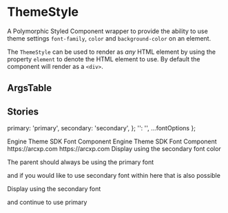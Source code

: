 

<Meta title="Elements/ThemeStyle" component={ThemeStyle} />

# ThemeStyle

A Polymorphic Styled Component wrapper to provide the ability to use theme
settings `font-family`, `color` and `background-color` on an element.

The `ThemeStyle` can be used to render as *any* HTML element by using the
property `element` to denote the HTML element to use. By default the component
will render as a `<div>`.


## ArgsTable

<ArgsTable of={ThemeStyle} />


## Stories

  primary: 'primary',
  secondary: 'secondary',
};
  '': '',
  ...fontOptions
};

<Canvas>
  <Story name="Heading">
    <ThemeStyle
      element={text("as", "h1")}
      font={select('Font', fontOptions, 'primary')}
      color={select('Color', colorOptions, '')}
      bgColor={select('Background Color', colorOptions, '')}
    >
      Engine Theme SDK Font Component
    </ThemeStyle>
  </Story>
</Canvas>

<Canvas>
  <Story name="Heading - Secondary">
    <ThemeStyle
      element={text("as", "h1")}
      font={select('Font', fontOptions, 'secondary')}
      color={select('Color', colorOptions, '')}
    >
      Engine Theme SDK Font Component
    </ThemeStyle>
  </Story>
</Canvas>

<Canvas>
  <Story name="Link">
    <ThemeStyle
      element={text("as", "a")}
      href={text("href", "https://arcxp.com")}
    >
      https://arcxp.com
    </ThemeStyle>
  </Story>
</Canvas>

<Canvas>
  <Story name="Link - Secondary Font">
    <ThemeStyle
      element={text("as", "a")}
      href={text("href", "https://arcxp.com")}
      font="secondary"
    >
      https://arcxp.com
    </ThemeStyle>
  </Story>
</Canvas>

<Canvas>
  <Story name="Paragraph - Secondary Font Color">
    <ThemeStyle
      element={text("as", "p")}
      color="secondary"
    >
      Display using the secondary font color
    </ThemeStyle>
  </Story>
</Canvas>

<Canvas>
  <Story name="Nested Secondary Font within Primary">
    <ThemeStyle
      element={text("as", "div")}
    >
      <p>
        The parent should always be using the primary font
      </p>
      <p>
        and if you would like to use secondary font within
        here that is also possible
      </p>
      <ThemeStyle
        element={text("as", "p")}
        font="secondary"
      >
        Display using the secondary font
      </ThemeStyle>
      <p>
        and continue to use primary
      </p>
    </ThemeStyle>
  </Story>
</Canvas>
